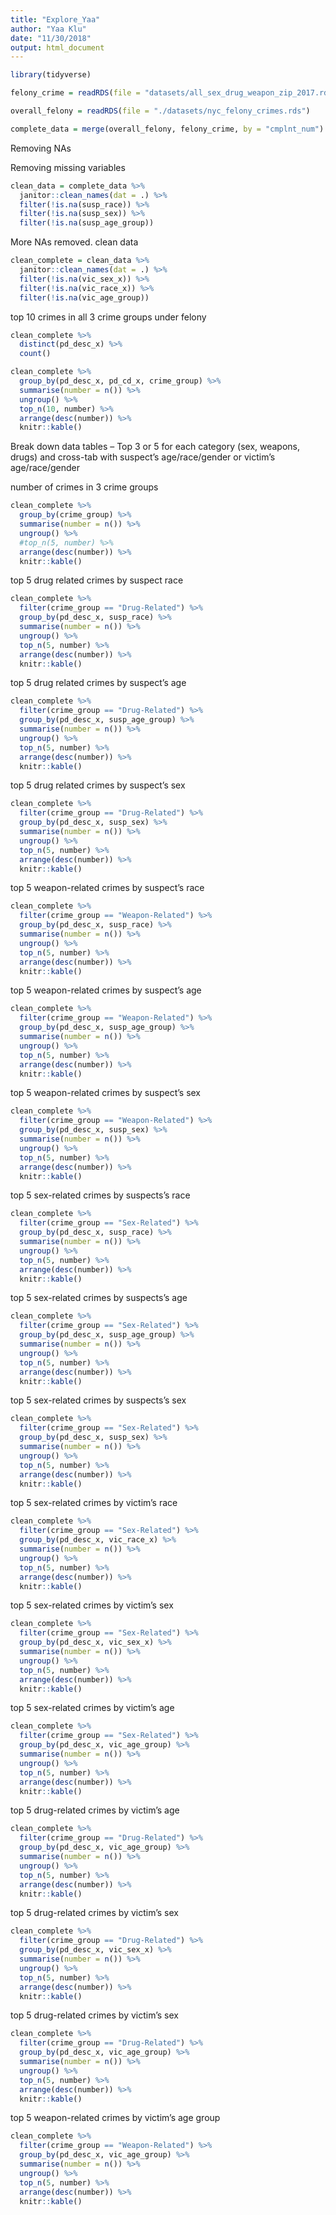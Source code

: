 ```yaml
---
title: "Explore_Yaa"
author: "Yaa Klu"
date: "11/30/2018"
output: html_document
---
```


```r
library(tidyverse)
```


```r
felony_crime = readRDS(file = "datasets/all_sex_drug_weapon_zip_2017.rds")

overall_felony = readRDS(file = "./datasets/nyc_felony_crimes.rds")

complete_data = merge(overall_felony, felony_crime, by = "cmplnt_num")
```


Removing NAs

Removing missing variables
```r
clean_data = complete_data %>% 
  janitor::clean_names(dat = .) %>% 
  filter(!is.na(susp_race)) %>%
  filter(!is.na(susp_sex)) %>%
  filter(!is.na(susp_age_group))
```



More NAs removed. clean data

```r
clean_complete = clean_data %>%
  janitor::clean_names(dat = .) %>%
  filter(!is.na(vic_sex_x)) %>%
  filter(!is.na(vic_race_x)) %>%
  filter(!is.na(vic_age_group))
```


top 10 crimes in all 3 crime groups under felony 

```r
clean_complete %>%
  distinct(pd_desc_x) %>%
  count()

clean_complete %>%
  group_by(pd_desc_x, pd_cd_x, crime_group) %>%
  summarise(number = n()) %>%
  ungroup() %>%
  top_n(10, number) %>%
  arrange(desc(number)) %>%
  knitr::kable() 
```


Break down data tables – Top 3 or 5 for each category (sex, weapons, drugs) and cross-tab with suspect’s age/race/gender or victim’s age/race/gender
 
 
number of crimes in 3 crime groups

```r
clean_complete %>%
  group_by(crime_group) %>%
  summarise(number = n()) %>%
  ungroup() %>%
  #top_n(5, number) %>%
  arrange(desc(number)) %>%
  knitr::kable()
```


 top 5 drug related crimes by suspect race
```r
clean_complete %>%
  filter(crime_group == "Drug-Related") %>%
  group_by(pd_desc_x, susp_race) %>%
  summarise(number = n()) %>%
  ungroup() %>%
  top_n(5, number) %>%
  arrange(desc(number)) %>%
  knitr::kable() 
```


top 5 drug related crimes by suspect's age
```r
clean_complete %>%
  filter(crime_group == "Drug-Related") %>%
  group_by(pd_desc_x, susp_age_group) %>%
  summarise(number = n()) %>%
  ungroup() %>%
  top_n(5, number) %>%
  arrange(desc(number)) %>%
  knitr::kable() 
```



top 5 drug related crimes by suspect's sex
```r
clean_complete %>%
  filter(crime_group == "Drug-Related") %>%
  group_by(pd_desc_x, susp_sex) %>%
  summarise(number = n()) %>%
  ungroup() %>%
  top_n(5, number) %>%
  arrange(desc(number)) %>%
  knitr::kable() 
```


top 5 weapon-related crimes by suspect's race

```r
clean_complete %>%
  filter(crime_group == "Weapon-Related") %>%
  group_by(pd_desc_x, susp_race) %>%
  summarise(number = n()) %>%
  ungroup() %>%
  top_n(5, number) %>%
  arrange(desc(number)) %>%
  knitr::kable() 
```


top 5 weapon-related crimes by suspect's age

```r
clean_complete %>%
  filter(crime_group == "Weapon-Related") %>%
  group_by(pd_desc_x, susp_age_group) %>%
  summarise(number = n()) %>%
  ungroup() %>%
  top_n(5, number) %>%
  arrange(desc(number)) %>%
  knitr::kable() 
```


top 5 weapon-related crimes by suspect's sex

```r
clean_complete %>%
  filter(crime_group == "Weapon-Related") %>%
  group_by(pd_desc_x, susp_sex) %>%
  summarise(number = n()) %>%
  ungroup() %>%
  top_n(5, number) %>%
  arrange(desc(number)) %>%
  knitr::kable() 
```


top 5 sex-related crimes by suspects's race

```r
clean_complete %>%
  filter(crime_group == "Sex-Related") %>%
  group_by(pd_desc_x, susp_race) %>%
  summarise(number = n()) %>%
  ungroup() %>%
  top_n(5, number) %>%
  arrange(desc(number)) %>%
  knitr::kable() 
```


top 5 sex-related crimes by suspects's age

```r
clean_complete %>%
  filter(crime_group == "Sex-Related") %>%
  group_by(pd_desc_x, susp_age_group) %>%
  summarise(number = n()) %>%
  ungroup() %>%
  top_n(5, number) %>%
  arrange(desc(number)) %>%
  knitr::kable() 
```



top 5 sex-related crimes by suspects's sex

```r
clean_complete %>%
  filter(crime_group == "Sex-Related") %>%
  group_by(pd_desc_x, susp_sex) %>%
  summarise(number = n()) %>%
  ungroup() %>%
  top_n(5, number) %>%
  arrange(desc(number)) %>%
  knitr::kable() 
```


top 5 sex-related crimes by victim's race

```r
clean_complete %>%
  filter(crime_group == "Sex-Related") %>%
  group_by(pd_desc_x, vic_race_x) %>%
  summarise(number = n()) %>%
  ungroup() %>%
  top_n(5, number) %>%
  arrange(desc(number)) %>%
  knitr::kable() 
```



top 5 sex-related crimes by victim's sex

```r
clean_complete %>%
  filter(crime_group == "Sex-Related") %>%
  group_by(pd_desc_x, vic_sex_x) %>%
  summarise(number = n()) %>%
  ungroup() %>%
  top_n(5, number) %>%
  arrange(desc(number)) %>%
  knitr::kable() 
```


top 5 sex-related crimes by victim's age
```r
clean_complete %>%
  filter(crime_group == "Sex-Related") %>%
  group_by(pd_desc_x, vic_age_group) %>%
  summarise(number = n()) %>%
  ungroup() %>%
  top_n(5, number) %>%
  arrange(desc(number)) %>%
  knitr::kable() 
```



top 5 drug-related crimes by victim's age
```r
clean_complete %>%
  filter(crime_group == "Drug-Related") %>%
  group_by(pd_desc_x, vic_age_group) %>%
  summarise(number = n()) %>%
  ungroup() %>%
  top_n(5, number) %>%
  arrange(desc(number)) %>%
  knitr::kable() 
```


top 5 drug-related crimes by victim's sex
```r
clean_complete %>%
  filter(crime_group == "Drug-Related") %>%
  group_by(pd_desc_x, vic_sex_x) %>%
  summarise(number = n()) %>%
  ungroup() %>%
  top_n(5, number) %>%
  arrange(desc(number)) %>%
  knitr::kable() 
```


top 5 drug-related crimes by victim's sex
```r
clean_complete %>%
  filter(crime_group == "Drug-Related") %>%
  group_by(pd_desc_x, vic_age_group) %>%
  summarise(number = n()) %>%
  ungroup() %>%
  top_n(5, number) %>%
  arrange(desc(number)) %>%
  knitr::kable() 
```




top 5 weapon-related crimes by victim's age group
```r
clean_complete %>%
  filter(crime_group == "Weapon-Related") %>%
  group_by(pd_desc_x, vic_age_group) %>%
  summarise(number = n()) %>%
  ungroup() %>%
  top_n(5, number) %>%
  arrange(desc(number)) %>%
  knitr::kable() 
```






